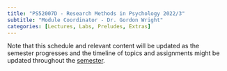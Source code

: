 ```yaml
---
title: "PS52007D - Research Methods in Psychology 2022/3"
subtitle: "Module Coordinator - Dr. Gordon Wright"
categories: [Lectures, Labs, Preludes, Extras]
---
```


Note that this schedule and relevant content will be updated as the
semester progresses and the timeline of topics and assignments might be
updated throughout the
[semester](_site/lectures/Lecture01/Lecture01.pdf).
